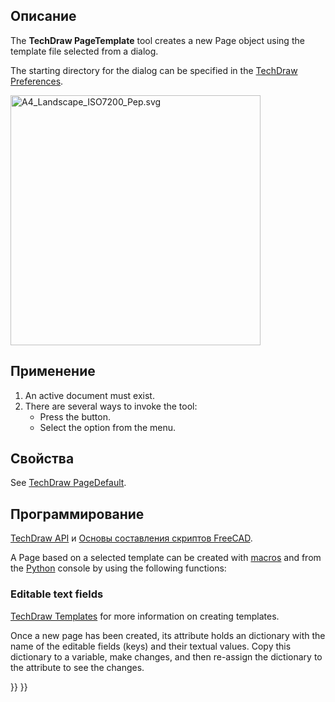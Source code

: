 <languages/>
<div class="mw-translate-fuzzy">
{{Docnav/ru
|[[TechDraw_PageDefault/ru|Вставить страницу по умолчанию]]
|[[TechDraw_RedrawPage/ru|Перерисовать страницу]]
|[[TechDraw_Workbench/ru|Верстак "TechDraw"]]
|IconL=TechDraw_PageDefault.svg
|IconR=TechDraw_RedrawPage.svg
|IconC=Workbench_TechDraw.svg
}}
</div>

<div class="mw-translate-fuzzy">
{{GuiCommand/ru
|Name/ru=Вставить страницу используя шаблон
|Name=TechDraw_PageTemplate
|MenuLocation=TechDraw → Вставить страницу используя шаблон
|Workbenches=[[TechDraw_Workbench/ru|TechDraw]]
|SeeAlso=[[TechDraw_PageDefault/ru|Вставить страницу по умолчанию]], [[TechDraw_Templates/ru|Шаблоны]]
}}
</div>

<span id="Description"></span>
==Описание==

The '''TechDraw PageTemplate''' tool creates a new Page object using the template file selected from a dialog.

The starting directory for the dialog can be specified in the [[TechDraw_Preferences|TechDraw Preferences]].

[[Image:A4_Landscape_ISO7200_Pep.svg|400px]]
{{Caption|One of the templates that comes with TechDraw: A4_Landscape_ISO7200_Pep.svg}}

<span id="Usage"></span>
==Применение==

# An active document must exist.
# There are several ways to invoke the tool:
#* Press the {{Button|[[Image:TechDraw_PageTemplate.svg|16px]] [[TechDraw_PageTemplate|Insert Page using Template]]}} button.
#* Select the {{MenuCommand|TechDraw → Page → [[Image:TechDraw_PageTemplate.svg|16px]] Insert Page using Template}} option from the menu.

<span id="Properties"></span>
==Свойства==

See [[TechDraw_PageDefault#Properties|TechDraw PageDefault]].

<span id="Scripting"></span>
==Программирование==

{{Emphasis|См. так же:}} [[TechDraw_API/ru|TechDraw API]] и [[FreeCAD_Scripting_Basics/ru|Основы составления скриптов FreeCAD]].

A Page based on a selected template can be created with [[Macros|macros]] and from the [[Python|Python]] console by using the following functions:

{{Code|code=
import FreeCAD as App
from PySide import QtGui

doc = App.ActiveDocument
default_dir = App.getResourceDir() + "Mod/TechDraw/Templates"
param = App.ParamGet("User parameter:BaseApp/Preferences/Mod/TechDraw/Files")
template_dir = param.GetString("TemplateDir", default_dir)

template_file = QtGui.QFileDialog.getOpenFileName(QtGui.QApplication.activeWindow(),
                                                  "Select a Template File", 
                                                  template_dir,
                                                  "Template (*.svg)")
                                                  
page = doc.addObject("TechDraw::DrawPage", "Page")
template = doc.addObject("TechDraw::DrawSVGTemplate", "Template")
template.Template = template_file[0]
page.Template = template

doc.recompute()
}}

=== Editable text fields ===

{{Emphasis|See also:}} [[TechDraw_Templates|TechDraw Templates]] for more information on creating templates.

Once a new page has been created, its {{incode|Template}} attribute holds an {{incode|EditableTexts}} dictionary with the name of the editable fields (keys) and their textual values. Copy this dictionary to a variable, make changes, and then re-assign the dictionary to the {{incode|EditableTexts}} attribute to see the changes.

{{Code|code=
page = FreeCAD.ActiveDocument.Page
texts = page.Template.EditableTexts

for key, value in texts.items():
    print("{0} = {1}".format(key, value))

texts["FC-Title"] = "The title of my page"
page.Template.EditableTexts = texts
}}


<div class="mw-translate-fuzzy">
{{Docnav
|[[TechDraw_PageDefault/ru|Вставить страницу по умолчанию]]
|[[TechDraw_RedrawPage/ru|Перерисовать страницу]]
|[[TechDraw_Workbench/ru|Верстак "TechDraw"]]
|IconL=TechDraw_PageDefault.svg
|IconR=TechDraw_RedrawPage.svg
|IconC=Workbench_TechDraw.svg
}}
</div>

{{TechDraw Tools navi{{#translation:}}}}
{{Userdocnavi{{#translation:}}}}
{{clear}}
